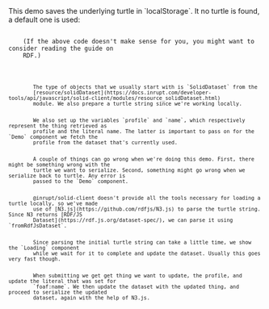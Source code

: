 
<Content>
    This demo saves the underlying turtle in `localStorage`. It no turtle is found, a default one is used:
</Content>

<Code language="turtle" id="DefaultTurtle" code={PROFILE_TURTLE} noCopy={true}/>

<Content>
    (If the above code doesn't make sense for you, you might want to consider reading the <NavLink to={"/rdf"}>guide on
    RDF</NavLink>.)
</Content>

<Code language="tsx" id="InruptLocalDemo" code={localDemoCode} className="line-numbers">
    <CodeStep lines={["16-17"]} title="Setting up dataset and turtle">
        The type of objects that we usually start with is `SolidDataset` from the
        [resource/solidDataset](https://docs.inrupt.com/developer-tools/api/javascript/solid-client/modules/resource_solidDataset.html)
        module. We also prepare a turtle string since we're working locally.
    </CodeStep>
    <CodeStep lines={["18-19"]} title="Getting profile and name">
        We also set up the variables `profile` and `name`, which respectively represent the thing retrieved as
        profile and the literal name. The latter is important to pass on for the `Demo` component we fetch the
        profile from the dataset that's currently used.
    </CodeStep>
    <CodeStep lines={["20", "31-34", "52", "58"]} title="Error handling">
        A couple of things can go wrong when we're doing this demo. First, there might be something wrong with the
        turtle we want to serialize. Second, something might go wrong when we serialize back to turtle. Any error is
        passed to the `Demo` component.
    </CodeStep>
    <CodeStep lines={["23-24", "26-30"]} title="Parsing turtle and updating dataset">
        @inrupt/solid-client doesn't provide all the tools necessary for loading a turtle locally, so we've made
        use of [N3.js](https://github.com/rdfjs/N3.js) to parse the turtle string. Since N3 returns [RDF/JS
        Dataset](https://rdf.js.org/dataset-spec/), we can parse it using `fromRdfJsDataset`.
    </CodeStep>
    <CodeStep lines={["36-38"]} title="Loading state">
        Since parsing the initial turtle string can take a little time, we show the `Loading` component
        while we wait for it to complete and update the dataset. Usually this goes very fast though.
    </CodeStep>
    <CodeStep lines={["42-54"]} title="Updating RDF upon submit">
        When submitting we get get thing we want to update, the profile, and update the literal that was set for
        `foaf:name`. We then update the dataset with the updated thing, and proceed to serialize the updated
        dataset, again with the help of N3.js.
    </CodeStep>
</Code>